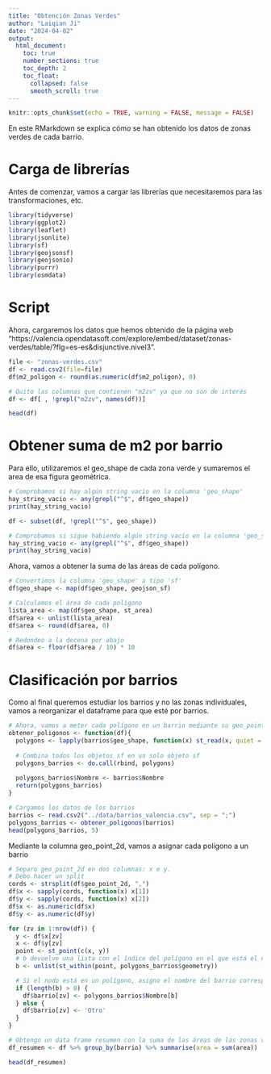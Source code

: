 ```yaml
---
title: "Obtención Zonas Verdes"
author: "Laiqian Ji"
date: "2024-04-02"
output: 
  html_document:
    toc: true
    number_sections: true
    toc_depth: 2
    toc_float:
      collapsed: false
      smooth_scroll: true
---
```


```r
knitr::opts_chunk$set(echo = TRUE, warning = FALSE, message = FALSE)
```
En este RMarkdown se explica cómo se han obtenido los datos de zonas verdes de cada barrio.

# Carga de librerías

Antes de comenzar, vamos a cargar las librerías que necesitaremos para las transformaciones, etc.

```r
library(tidyverse)
library(ggplot2)
library(leaflet)
library(jsonlite)
library(sf)
library(geojsonsf)
library(geojsonio)
library(purrr)
library(osmdata)
```

# Script

Ahora, cargaremos los datos que hemos obtenido de la página web "https://valencia.opendatasoft.com/explore/embed/dataset/zonas-verdes/table/?flg=es-es&disjunctive.nivel3".

```r
file <- "zonas-verdes.csv"
df <- read.csv2(file=file)
df$m2_poligon <- round(as.numeric(df$m2_poligon), 0)

# Quito las columnas que contienen "m2zv" ya que no son de interés
df <- df[ , !grepl("m2zv", names(df))]

head(df)
```

# Obtener suma de m2 por barrio

Para ello, utilizaremos el geo_shape de cada zona verde y sumaremos el area de esa figura geométrica.

```r
# Comprobamos si hay algún string vacío en la columna 'geo_shape'
hay_string_vacio <- any(grepl("^$", df$geo_shape))
print(hay_string_vacio)

df <- subset(df, !grepl("^$", geo_shape))

# Comprobamos si sigue habiendo algún string vacío en la columna 'geo_shape'
hay_string_vacio <- any(grepl("^$", df$geo_shape))
print(hay_string_vacio)
```

Ahora, vamos a obtener la suma de las áreas de cada polígono.

```r
# Convertimos la columna 'geo_shape' a tipo 'sf'
df$geo_shape <- map(df$geo_shape, geojson_sf)

# Calculamos el área de cada polígono
lista_area <- map(df$geo_shape, st_area)
df$area <- unlist(lista_area)
df$area <- round(df$area, 0)

# Redondeo a la decena por abajo
df$area <- floor(df$area / 10) * 10
```

# Clasificación por barrios

Como al final queremos estudiar los barrios y no las zonas individuales, vamos a reorganizar el dataframe para que esté por barrios.

```r
# Ahora, vamos a meter cada polígono en un barrio mediante su geo_point
obtener_poligonos <- function(df){
  polygons <- lapply(barrios$geo_shape, function(x) st_read(x, quiet = TRUE))
  
  # Combina todos los objetos sf en un solo objeto sf
  polygons_barrios <- do.call(rbind, polygons)
  
  polygons_barrios$Nombre <- barrios$Nombre
  return(polygons_barrios)
}

# Cargamos los datos de los barrios
barrios <- read.csv2("../data/barrios_valencia.csv", sep = ";")
polygons_barrios <- obtener_poligonos(barrios)
head(polygons_barrios, 5)
```

Mediante la columna geo_point_2d, vamos a asignar cada polígono a un barrio

```r
# Separo geo_point_2d en dos columnas: x e y.
# Debo hacer un split 
cords <- strsplit(df$geo_point_2d, ",")
df$x <- sapply(cords, function(x) x[1])
df$y <- sapply(cords, function(x) x[2])
df$x <- as.numeric(df$x)
df$y <- as.numeric(df$y)

for (zv in 1:nrow(df)) {
  y <- df$x[zv]
  x <- df$y[zv]
  point <- st_point(c(x, y))
  # b devuelve una lista con el índice del polígono en el que está el nodo
  b <- unlist(st_within(point, polygons_barrios$geometry)) 

  # Si el nodo está en un polígono, asigno el nombre del barrio correspondiente
  if (length(b) > 0) {
    df$barrio[zv] <- polygons_barrios$Nombre[b]
  } else {
    df$barrio[zv] <- 'Otro'
  }
}

# Obtengo un data frame resumen con la suma de las áreas de las zonas verdes por barrio
df_resumen <- df %>% group_by(barrio) %>% summarise(area = sum(area))

head(df_resumen)
```

